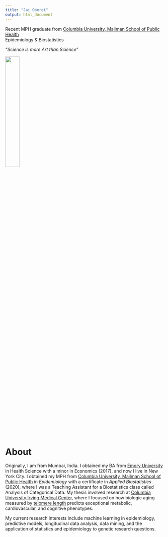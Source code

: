 ```yaml
---
title: "Jai Oberoi"
output: html_document
---
```


Recent MPH graduate from [Columbia University, Mailman School of Public Health](https://www.publichealth.columbia.edu/) <br>
Epidemiology & Biostatistics

*"Science is more Art than Science"*

<img src="images/aboutpic.jpg" style="width:30%; border:5px" align="center"> 

<br>

# About

Originally, I am from Mumbai, India. I obtained my BA from [Emory University](http://www.emory.edu/home/index.html) in Health Science with a minor in Economics (2017), and now I live in New York City. I obtained my MPH from  [Columbia University, Mailman School of Public Health](https://www.mailman.columbia.edu/) in *Epidemiology* with a certificate in *Applied Biostatistics* (2020), where I was a Teaching Assistant for a Biostatistics class called Analysis of Categorical Data. My thesis involved research at [Columbia University Irving Medical Center](https://www.cuimc.columbia.edu/), where I focused on how biologic aging measured by [telomere length](https://www.ncbi.nlm.nih.gov/pmc/articles/PMC4292845/) predicts exceptional metabolic, cardiovascular, and cognitive phenotypes.  

My current research interests include machine learning in epidemiology, predictive models, longitudinal data analysis, data mining, and the application of statistics and epidemiology to genetic research questions. 


